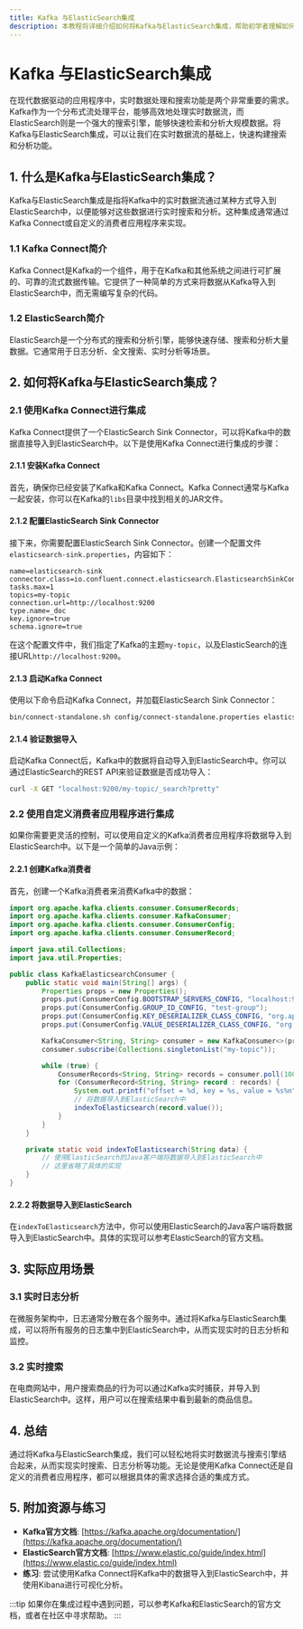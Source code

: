 ```yaml
---
title: Kafka 与ElasticSearch集成
description: 本教程将详细介绍如何将Kafka与ElasticSearch集成，帮助初学者理解如何将实时数据流与搜索引擎结合使用。
---
```


# Kafka 与ElasticSearch集成

在现代数据驱动的应用程序中，实时数据处理和搜索功能是两个非常重要的需求。Kafka作为一个分布式流处理平台，能够高效地处理实时数据流，而ElasticSearch则是一个强大的搜索引擎，能够快速检索和分析大规模数据。将Kafka与ElasticSearch集成，可以让我们在实时数据流的基础上，快速构建搜索和分析功能。

## 1. 什么是Kafka与ElasticSearch集成？

Kafka与ElasticSearch集成是指将Kafka中的实时数据流通过某种方式导入到ElasticSearch中，以便能够对这些数据进行实时搜索和分析。这种集成通常通过Kafka Connect或自定义的消费者应用程序来实现。

### 1.1 Kafka Connect简介

Kafka Connect是Kafka的一个组件，用于在Kafka和其他系统之间进行可扩展的、可靠的流式数据传输。它提供了一种简单的方式来将数据从Kafka导入到ElasticSearch中，而无需编写复杂的代码。

### 1.2 ElasticSearch简介

ElasticSearch是一个分布式的搜索和分析引擎，能够快速存储、搜索和分析大量数据。它通常用于日志分析、全文搜索、实时分析等场景。

## 2. 如何将Kafka与ElasticSearch集成？

### 2.1 使用Kafka Connect进行集成

Kafka Connect提供了一个ElasticSearch Sink Connector，可以将Kafka中的数据直接导入到ElasticSearch中。以下是使用Kafka Connect进行集成的步骤：

#### 2.1.1 安装Kafka Connect

首先，确保你已经安装了Kafka和Kafka Connect。Kafka Connect通常与Kafka一起安装，你可以在Kafka的`libs`目录中找到相关的JAR文件。

#### 2.1.2 配置ElasticSearch Sink Connector

接下来，你需要配置ElasticSearch Sink Connector。创建一个配置文件`elasticsearch-sink.properties`，内容如下：

```properties
name=elasticsearch-sink
connector.class=io.confluent.connect.elasticsearch.ElasticsearchSinkConnector
tasks.max=1
topics=my-topic
connection.url=http://localhost:9200
type.name=_doc
key.ignore=true
schema.ignore=true
```

在这个配置文件中，我们指定了Kafka的主题`my-topic`，以及ElasticSearch的连接URL`http://localhost:9200`。

#### 2.1.3 启动Kafka Connect

使用以下命令启动Kafka Connect，并加载ElasticSearch Sink Connector：

```bash
bin/connect-standalone.sh config/connect-standalone.properties elasticsearch-sink.properties
```

#### 2.1.4 验证数据导入

启动Kafka Connect后，Kafka中的数据将自动导入到ElasticSearch中。你可以通过ElasticSearch的REST API来验证数据是否成功导入：

```bash
curl -X GET "localhost:9200/my-topic/_search?pretty"
```

### 2.2 使用自定义消费者应用程序进行集成

如果你需要更灵活的控制，可以使用自定义的Kafka消费者应用程序将数据导入到ElasticSearch中。以下是一个简单的Java示例：

#### 2.2.1 创建Kafka消费者

首先，创建一个Kafka消费者来消费Kafka中的数据：

```java
import org.apache.kafka.clients.consumer.ConsumerRecords;
import org.apache.kafka.clients.consumer.KafkaConsumer;
import org.apache.kafka.clients.consumer.ConsumerConfig;
import org.apache.kafka.clients.consumer.ConsumerRecord;

import java.util.Collections;
import java.util.Properties;

public class KafkaElasticsearchConsumer {
    public static void main(String[] args) {
        Properties props = new Properties();
        props.put(ConsumerConfig.BOOTSTRAP_SERVERS_CONFIG, "localhost:9092");
        props.put(ConsumerConfig.GROUP_ID_CONFIG, "test-group");
        props.put(ConsumerConfig.KEY_DESERIALIZER_CLASS_CONFIG, "org.apache.kafka.common.serialization.StringDeserializer");
        props.put(ConsumerConfig.VALUE_DESERIALIZER_CLASS_CONFIG, "org.apache.kafka.common.serialization.StringDeserializer");

        KafkaConsumer<String, String> consumer = new KafkaConsumer<>(props);
        consumer.subscribe(Collections.singletonList("my-topic"));

        while (true) {
            ConsumerRecords<String, String> records = consumer.poll(100);
            for (ConsumerRecord<String, String> record : records) {
                System.out.printf("offset = %d, key = %s, value = %s%n", record.offset(), record.key(), record.value());
                // 将数据导入到ElasticSearch中
                indexToElasticsearch(record.value());
            }
        }
    }

    private static void indexToElasticsearch(String data) {
        // 使用ElasticSearch的Java客户端将数据导入到ElasticSearch中
        // 这里省略了具体的实现
    }
}
```

#### 2.2.2 将数据导入到ElasticSearch

在`indexToElasticsearch`方法中，你可以使用ElasticSearch的Java客户端将数据导入到ElasticSearch中。具体的实现可以参考ElasticSearch的官方文档。

## 3. 实际应用场景

### 3.1 实时日志分析

在微服务架构中，日志通常分散在各个服务中。通过将Kafka与ElasticSearch集成，可以将所有服务的日志集中到ElasticSearch中，从而实现实时的日志分析和监控。

### 3.2 实时搜索

在电商网站中，用户搜索商品的行为可以通过Kafka实时捕获，并导入到ElasticSearch中。这样，用户可以在搜索结果中看到最新的商品信息。

## 4. 总结

通过将Kafka与ElasticSearch集成，我们可以轻松地将实时数据流与搜索引擎结合起来，从而实现实时搜索、日志分析等功能。无论是使用Kafka Connect还是自定义的消费者应用程序，都可以根据具体的需求选择合适的集成方式。

## 5. 附加资源与练习

- **Kafka官方文档**: [https://kafka.apache.org/documentation/](https://kafka.apache.org/documentation/)
- **ElasticSearch官方文档**: [https://www.elastic.co/guide/index.html](https://www.elastic.co/guide/index.html)
- **练习**: 尝试使用Kafka Connect将Kafka中的数据导入到ElasticSearch中，并使用Kibana进行可视化分析。

:::tip
如果你在集成过程中遇到问题，可以参考Kafka和ElasticSearch的官方文档，或者在社区中寻求帮助。
:::